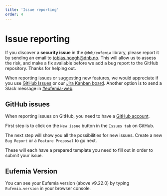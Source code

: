 ```yaml
---
title: 'Issue reporting'
order: 4
---
```



# Issue reporting

If you discover a **security issue** in the `@dnb/eufemia` library, please report it by sending an
email to [tobias.hoegh@dnb.no](mailto:tobias.hoegh@dnb.no). This will allow us to assess the risk, and make a fix available before we add a
bug report to the GitHub repository. Thanks for helping out.

When reporting issues or suggesting new features, we would appreciate if you use [GitHub Issues](https://github.com/dnbexperience/eufemia/issues) or our [Jira Kanban board](https://jira.tech.dnb.no/projects/EDS/summary#). Another option is to send a Slack message in [#eufemia-web](https://dnb-it.slack.com/archives/CMXABCHEY).

## GitHub issues

When reporting issues on GitHub, you need to have a [GitHub account](https://github.com/join).

First step is to click on the `New issue` button in the `Issues tab` on GitHub.

<InlineImg src="/images/report-issue.png" width="900" alt="Screenshot of the location of new issue button on GitHub" top bottom/>

The next step will show you all the possibilities for new issues. Create a new `Bug Report` or a `Feature Proposal` to go next.

<InlineImg src="/images/report-issue-part-2.png" width="900" alt="Screenshot of the possibilities in creating a new issue" top/>

These will each have a prepared template you need to fill out in order to submit your issue.

## Eufemia Version

You can see your Eufemia version (above v9.22.0) by typing `Eufemia.version` in your browser console.
